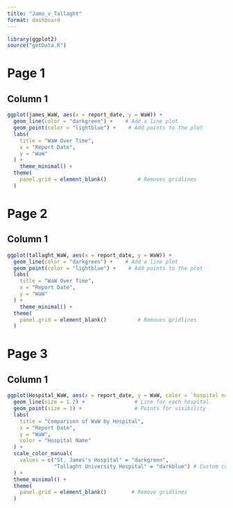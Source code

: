 ```yaml
---
title: "Jamo_v_Tallaght"
format: dashboard
---
```


```r
library(ggplot2)
source("getData.R")
```


# Page 1

## Column 1
```r
ggplot(james_WaW, aes(x = report_date, y = WaW)) +
  geom_line(color = "darkgreen") +    # Add a line plot
  geom_point(color = "lightblue") +    # Add points to the plot
  labs(
    title = "WaW Over Time",
    x = "Report Date",
    y = "WaW"
  ) +
    theme_minimal() +
  theme(
    panel.grid = element_blank()          # Removes gridlines
  )
```


# Page 2

## Column 1
```r

ggplot(tallaght_WaW, aes(x = report_date, y = WaW)) +
  geom_line(color = "darkgreen") +    # Add a line plot
  geom_point(color = "lightblue") +    # Add points to the plot
  labs(
    title = "WaW Over Time",
    x = "Report Date",
    y = "WaW"
  ) +
    theme_minimal() +
  theme(
    panel.grid = element_blank()          # Removes gridlines
  )

```



# Page 3

## Column 1

```r

ggplot(Hospital_WaW, aes(x = report_date, y = WaW, color = `hospital name`)) +
  geom_line(size = 1.2) +                # Line for each hospital
  geom_point(size = 1) +                 # Points for visibility
  labs(
    title = "Comparison of WaW by Hospital",
    x = "Report Date",
    y = "WaW",
    color = "Hospital Name"
  ) +
  scale_color_manual(
    values = c("St. James's Hospital" = "darkgreen", 
               "Tallaght University Hospital" = "darkblue") # Custom colors
  ) +
  theme_minimal() +
  theme(
    panel.grid = element_blank()        # Remove gridlines
  )

```





